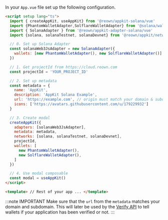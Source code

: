 
In your `App.vue` file set up the following configuration.

```html
<script setup lang="ts">
  import { createAppKit, useAppKit} from '@reown/appkit-solana/vue'
  import {PhantomWalletAdapter,SolflareWalletAdapter} from '@solana/wallet-adapter-wallets'
  import { SolanaAdapter } from '@reown/appkit-adapter-solana/vue'
  import {solana, solanaTestnet, solanaDevnet} from '@reown/appkit/networks'

  // 0. Set up Solana Adapter
  const solanaWeb3JsAdapter = new SolanaAdapter({
    wallets: [new PhantomWalletAdapter(), new SolflareWalletAdapter()]
  })

  // 1. Get projectId from https://cloud.reown.com
  const projectId = 'YOUR_PROJECT_ID'

  // 2. Set up metadata
  const metadata = {
    name: 'AppKit',
    description: 'AppKit Solana Example',
    url: 'https://example.com', // origin must match your domain & subdomain
    icons: ['https://avatars.githubusercontent.com/u/179229932']
  }

  // 3. Create modal
  createAppKit({
    adapters: [solanaWeb3JsAdapter],
    metadata: metadata,
    networks: [solana, solanaTestnet, solanaDevnet],
    projectId,
    wallets: [
      new PhantomWalletAdapter(),
      new SolflareWalletAdapter(),
    ]
  })

  // 4. Use modal composable
  const modal = useAppKit()
</script>

<template> // Rest of your app ... </template>
```

:::note IMPORTANT
Make sure that the `url` from the `metadata` matches your domain and subdomain. This will later be used by the [Verify API](../../../cloud/verify.mdx) to tell wallets if your application has been verified or not.
:::
